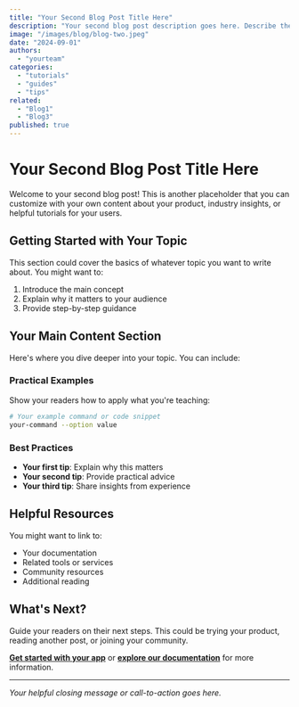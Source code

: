 ```yaml
---
title: "Your Second Blog Post Title Here"
description: "Your second blog post description goes here. Describe the key points or value this post provides to your readers."
image: "/images/blog/blog-two.jpeg"
date: "2024-09-01"
authors:
  - "yourteam"
categories:
  - "tutorials"
  - "guides"
  - "tips"
related:
  - "Blog1"
  - "Blog3"
published: true
---
```


# Your Second Blog Post Title Here

Welcome to your second blog post! This is another placeholder that you can customize with your own content about your product, industry insights, or helpful tutorials for your users.

## Getting Started with Your Topic

This section could cover the basics of whatever topic you want to write about. You might want to:

1. Introduce the main concept
2. Explain why it matters to your audience
3. Provide step-by-step guidance

## Your Main Content Section

Here's where you dive deeper into your topic. You can include:

### Practical Examples

Show your readers how to apply what you're teaching:

```bash
# Your example command or code snippet
your-command --option value
```

### Best Practices

- **Your first tip**: Explain why this matters
- **Your second tip**: Provide practical advice
- **Your third tip**: Share insights from experience

## Helpful Resources

You might want to link to:
- Your documentation
- Related tools or services
- Community resources
- Additional reading

## What's Next?

Guide your readers on their next steps. This could be trying your product, reading another post, or joining your community.

**[Get started with your app](/ai)** or **[explore our documentation](/docs)** for more information.

---

*Your helpful closing message or call-to-action goes here.*
